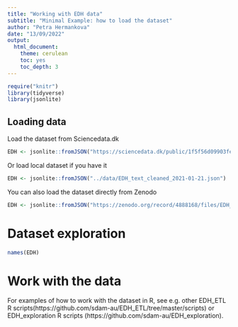 ```yaml
---
title: "Working with EDH data"
subtitle: "Minimal Example: how to load the dataset"
author: "Petra Hermankova"
date: "13/09/2022"
output:
  html_document:
    theme: cerulean
    toc: yes
    toc_depth: 3
---
```


```r
require("knitr")
library(tidyverse)
library(jsonlite)
```

## Loading data

Load the dataset from Sciencedata.dk
```r
EDH <- jsonlite::fromJSON("https://sciencedata.dk/public/1f5f56d09903fe259c0906add8b3a55e/EDH_text_cleaned_2021-01-21.json")
```
Or load local dataset if you have it
```r
EDH <- jsonlite::fromJSON("../data/EDH_text_cleaned_2021-01-21.json")
```
You can also load the dataset directly from Zenodo

```r
EDH <- jsonlite::fromJSON("https://zenodo.org/record/4888168/files/EDH_text_cleaned_2021-01-21.json?download=1")
```

# Dataset exploration
```r
names(EDH)
```

# Work with the data

For examples of how to work with the dataset in R, see e.g. other EDH_ETL R scripts(https://github.com/sdam-au/EDH_ETL/tree/master/scripts) or EDH_exploration R scripts (https://github.com/sdam-au/EDH_exploration).


